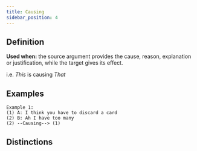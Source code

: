```yaml
---
title: Causing
sidebar_position: 4
---
```


## Definition

**Used when:** the source argument provides the cause, reason, explanation or justification, while the target gives its effect.

i.e. *This* is causing *That*

## Examples

```
Example 1:
(1) A: I think you have to discard a card
(2) B: Ah I have too many
(2) --Causing--> (1)
```

## Distinctions


<Markdown />